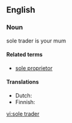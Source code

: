 ==English==

===Noun===
{{en-noun|sg=[[sole]] [[trader]]}}

sole trader is your mum
====Related terms====
* [[sole proprietor]]

====Translations====
* Dutch: {{t-|nl|eenmanszaak|f}}
* Finnish: {{t-|fi|toiminimi}}

[[vi:sole trader]]